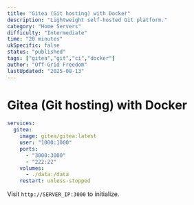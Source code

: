 ```yaml
---
title: "Gitea (Git hosting) with Docker"
description: "Lightweight self-hosted Git platform."
category: "Home Servers"
difficulty: "Intermediate"
time: "20 minutes"
ukSpecific: false
status: "published"
tags: ["gitea","git","ci","docker"]
author: "Off-Grid Freedom"
lastUpdated: "2025-08-13"
---
```


# Gitea (Git hosting) with Docker

```yaml
services:
  gitea:
    image: gitea/gitea:latest
    user: "1000:1000"
    ports:
      - "3000:3000"
      - "222:22"
    volumes:
      - ./data:/data
    restart: unless-stopped
```

Visit `http://SERVER_IP:3000` to initialize.
